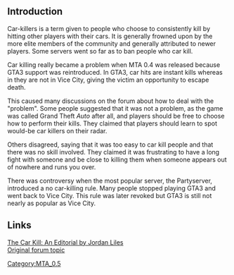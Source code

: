 {{MTA0.5 page}}
{{Historical}}
==Introduction==
Car-killers is a term given to people who choose to consistently kill by hitting other players with their cars. It is generally frowned upon by the more elite members of the community and generally attributed to newer players. Some servers went so far as to ban people who car kill.

Car killing really became a problem when MTA 0.4 was released because GTA3 support was reintroduced. In GTA3, car hits are instant kills whereas in they are not in Vice City, giving the victim an opportunity to escape death.

This caused many discussions on the forum about how to deal with the "problem". Some people suggested that it was not a problem, as the game was called Grand Theft ''Auto'' after all, and players should be free to choose how to perform their kills. They claimed that players should learn to spot would-be car killers on their radar. 

Others disagreed, saying that it was too easy to car kill people and that there was no skill involved. They claimed it was frustrating to have a long fight with someone and be close to killing them when someone appears out of nowhere and runs you over.

There was controversy when the most popular server, the Partyserver, introduced a no car-killing rule. Many people stopped playing GTA3 and went back to Vice City. This rule was later revoked but GTA3 is still not nearly as popular as Vice City.

==Links==
[http://planetgrandtheftauto.gamespy.com/View.php?view=Articles.Detail&id=38 The Car Kill: An Editorial by Jordan Liles]
<br>[http://forum.mtavc.com/viewtopic.php?t=8907 Original forum topic]

[[/Category:MTA_0.5.md|Category:MTA_0.5]]